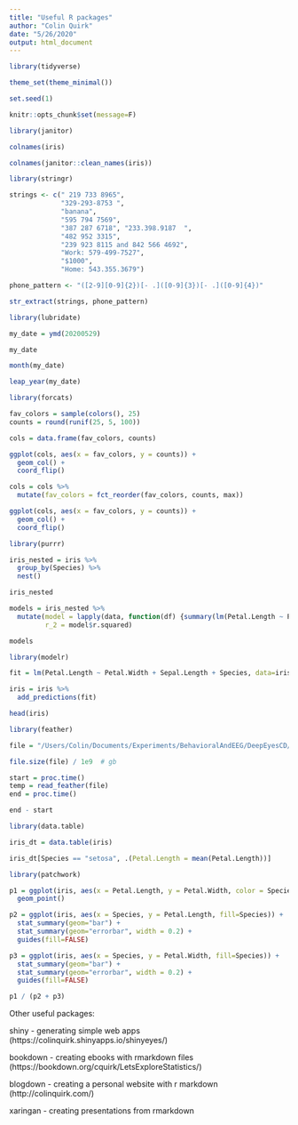 ```yaml
---
title: "Useful R packages"
author: "Colin Quirk"
date: "5/26/2020"
output: html_document
---
```


```r
library(tidyverse)

theme_set(theme_minimal())

set.seed(1)

knitr::opts_chunk$set(message=F)
```

```r
library(janitor)

colnames(iris)

colnames(janitor::clean_names(iris))
```

```r
library(stringr)

strings <- c(" 219 733 8965",
             "329-293-8753 ",
             "banana",
             "595 794 7569",
             "387 287 6718", "233.398.9187  ",
             "482 952 3315",
             "239 923 8115 and 842 566 4692",
             "Work: 579-499-7527",
             "$1000",
             "Home: 543.355.3679")

phone_pattern <- "([2-9][0-9]{2})[- .]([0-9]{3})[- .]([0-9]{4})"

str_extract(strings, phone_pattern)
```

```r
library(lubridate)

my_date = ymd(20200529)

my_date

month(my_date)

leap_year(my_date)
```

```r
library(forcats)

fav_colors = sample(colors(), 25)
counts = round(runif(25, 5, 100))

cols = data.frame(fav_colors, counts)

ggplot(cols, aes(x = fav_colors, y = counts)) +
  geom_col() +
  coord_flip()

cols = cols %>% 
  mutate(fav_colors = fct_reorder(fav_colors, counts, max))

ggplot(cols, aes(x = fav_colors, y = counts)) +
  geom_col() +
  coord_flip()
```

```r
library(purrr)

iris_nested = iris %>% 
  group_by(Species) %>% 
  nest()

iris_nested

models = iris_nested %>% 
  mutate(model = lapply(data, function(df) {summary(lm(Petal.Length ~ Petal.Width, data = df))}),
         r_2 = model$r.squared)

models
```

```r
library(modelr)

fit = lm(Petal.Length ~ Petal.Width + Sepal.Length + Species, data=iris)

iris = iris %>% 
  add_predictions(fit)

head(iris)
```

```r
library(feather)

file = "/Users/Colin/Documents/Experiments/BehavioralAndEEG/DeepEyesCD/data/dfs/all_samples.feather"

file.size(file) / 1e9  # gb

start = proc.time()
temp = read_feather(file)
end = proc.time()

end - start
```

```r
library(data.table)

iris_dt = data.table(iris)

iris_dt[Species == "setosa", .(Petal.Length = mean(Petal.Length))]
```

```r
library(patchwork)

p1 = ggplot(iris, aes(x = Petal.Length, y = Petal.Width, color = Species)) +
  geom_point()

p2 = ggplot(iris, aes(x = Species, y = Petal.Length, fill=Species)) +
  stat_summary(geom="bar") +
  stat_summary(geom="errorbar", width = 0.2) +
  guides(fill=FALSE)

p3 = ggplot(iris, aes(x = Species, y = Petal.Width, fill=Species)) +
  stat_summary(geom="bar") +
  stat_summary(geom="errorbar", width = 0.2) +
  guides(fill=FALSE)

p1 / (p2 + p3)
```


Other useful packages:

shiny - generating simple web apps (https://colinquirk.shinyapps.io/shinyeyes/)

bookdown - creating ebooks with rmarkdown files (https://bookdown.org/cquirk/LetsExploreStatistics/)

blogdown - creating a personal website with r markdown (http://colinquirk.com/)

xaringan - creating presentations from rmarkdown


